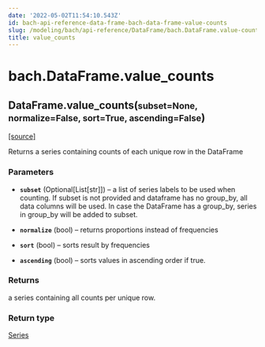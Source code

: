 ```yaml
---
date: '2022-05-02T11:54:10.543Z'
id: bach-api-reference-data-frame-bach-data-frame-value-counts
slug: /modeling/bach/api-reference/DataFrame/bach.DataFrame.value-counts/
title: value_counts
---
```


# bach.DataFrame.value_counts

<div class="method">

<h2 class="signature-method"><span class="additional-name">DataFrame.</span><span class="name">value_counts(</span><small class="parameter-list"><span class="parameter" id="subset">subset=None</span>, <span class="parameter" id="normalize">normalize=False</span>, <span class="parameter" id="sort">sort=True</span>, <span class="parameter" id="ascending">ascending=False</span></small>)</h2>


&#8203;<span class="view-source">[[source]](https://github.com/objectiv/objectiv-analytics/blob/main/bach/bach/dataframe.py)</span>

<div class="content">

Returns a series containing counts of each unique row in the DataFrame


### Parameters

* **`subset`** (Optional[List[str]]) – a list of series labels to be used when counting. If subset is not provided and
dataframe has no group_by, all data columns will be used. In case the DataFrame has a group_by,
series in group_by will be added to subset.

* **`normalize`** (bool) – returns proportions instead of frequencies

* **`sort`** (bool) – sorts result by frequencies

* **`ascending`** (bool) – sorts values in ascending order if true.



### Returns

a series containing all counts per unique row.



### Return type

[Series](/docs/modeling/bach/api-reference/Series/bach.Series/#bach.Series)



</div>

</div>
